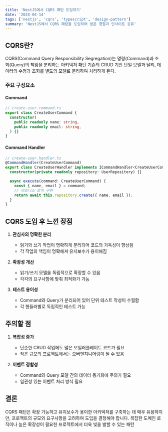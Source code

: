 ```yaml
---
title: 'NestJS에서 CQRS 패턴 도입하기'
date: '2024-04-14'
tags: ['nestjs', 'cqrs', 'typescript', 'design-pattern']
summary: 'NestJS에서 CQRS 패턴을 도입하며 얻은 경험과 인사이트 공유'
---
```


## CQRS란?

CQRS(Command Query Responsibility Segregation)는 명령(Command)과 조회(Query)의 책임을 분리하는 아키텍처 패턴
기존의 CRUD 기반 단일 모델과 달리, 데이터의 수정과 조회를 별도의 모델로 분리하여 처리하게 된다.

### 주요 구성요소

#### Command
```typescript
// create-user.command.ts
export class CreateUserCommand {
  constructor(
    public readonly name: string,
    public readonly email: string,
  ) {}
}
```

#### Command Handler
```typescript
// create-user.handler.ts
@CommandHandler(CreateUserCommand)
export class CreateUserHandler implements ICommandHandler<CreateUserCommand> {
  constructor(private readonly repository: UserRepository) {}

  async execute(command: CreateUserCommand) {
    const { name, email } = command;
    // 비즈니스 로직 구현
    return await this.repository.create({ name, email });
  }
}
```

## CQRS 도입 후 느낀 장점

1. **관심사의 명확한 분리**
   - 읽기와 쓰기 작업이 명확하게 분리되어 코드의 가독성이 향상됨
   - 각 작업의 책임이 명확해져 유지보수가 용이해짐

2. **확장성 개선**
   - 읽기/쓰기 모델을 독립적으로 확장할 수 있음
   - 각각의 요구사항에 맞춰 최적화가 가능

3. **테스트 용이성**
   - Command와 Query가 분리되어 있어 단위 테스트 작성이 수월함
   - 각 핸들러별로 독립적인 테스트 가능

## 주의할 점

1. **복잡성 증가**
   - 단순한 CRUD 작업에도 많은 보일러플레이트 코드가 필요
   - 작은 규모의 프로젝트에서는 오버엔지니어링이 될 수 있음

2. **이벤트 정합성**
   - Command와 Query 모델 간의 데이터 동기화에 주의가 필요
   - 일관성 있는 이벤트 처리 방식 필요

## 결론

CQRS 패턴은 확장 가능하고 유지보수가 용이한 아키텍처를 구축하는 데 매우 유용하지만, 
프로젝트의 규모와 요구사항을 고려하여 도입을 결정해야 합니다.
복잡한 도메인 로직이나 높은 확장성이 필요한 프로젝트에서 더욱 빛을 발할 수 있는 패턴
